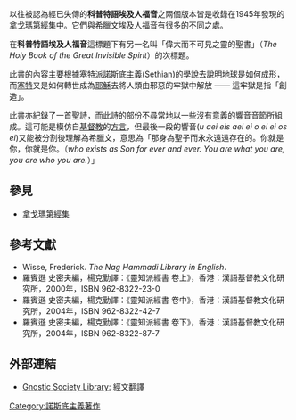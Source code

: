 以往被認為經已失傳的'''科普特語埃及人福音'''之兩個版本皆是收錄在1945年發現的[[拿戈瑪第經集|拿戈瑪第經集]]中。它們與[[希臘文埃及人福音|希臘文埃及人福音]]有很多的不同之處。

在'''科普特語埃及人福音'''這標題下有另一名叫「偉大而不可見之靈的聖書」（''The Holy Book of the Great Invisible Spirit''）的次標題。

此書的內容主要根據[[塞特派諾斯底主義|塞特派諾斯底主義]]([http://en.wikipedia.org/wiki/Sethian Sethian])的學說去說明地球是如何成形，而[[塞特|塞特]]又是如何轉世成為[[耶穌|耶穌]]去將人類由邪惡的牢獄中解放 —— 這牢獄是指「創造」。

此書亦紀錄了一首聖詩，而此詩的部份不尋常地以一些沒有意義的響音音節所組成。這可能是模仿自[[基督教|基督教]]的[[說方言_(宗教)|方言]]，但最後一段的響音(''u aei eis aei ei o ei ei os ei'')又能被分割後理解為希臘文，意思為「那身為聖子而永永遠遠存在的。你就是你，你就是你。（''who exists as Son for ever and ever. You are what you are, you are who you are.''）」

== 參見 ==
* [[拿戈瑪第經集|拿戈瑪第經集]]

== 參考文獻 ==
{{refbegin}}
* Wisse, Frederick. ''The Nag Hammadi Library in English''.
* 羅賓遜 史密夫編，楊克勤譯：《靈知派經書 卷上》，香港：漢語基督教文化研究所，2000年，ISBN 962-8322-23-0
* 羅賓遜 史密夫編，楊克勤譯：《靈知派經書 卷中》，香港：漢語基督教文化研究所，2004年，ISBN 962-8322-42-7
* 羅賓遜 史密夫編，楊克勤譯：《靈知派經書 卷下》，香港：漢語基督教文化研究所，2004年，ISBN 962-8322-87-7
{{refend}}

== 外部連結 ==
* [http://www.gnosis.org/naghamm/goseqypt.html Gnostic Society Library:] 經文翻譯

[[Category:諾斯底主義著作|Category:諾斯底主義著作]]